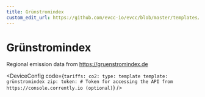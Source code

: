 ```yaml
---
title: Grünstromindex
custom_edit_url: https://github.com/evcc-io/evcc/blob/master/templates/definition/tariff/grünstromindex.yaml
---
```



# Grünstromindex

<DeviceFeatures features="Germany" />

Regional emission data from https://gruenstromindex.de


<DeviceConfig code={`tariffs:
    co2:
      type: template
      template: grünstromindex
      zip:
      token: # Token for accessing the API from https://console.corrently.io (optional)`}  />

